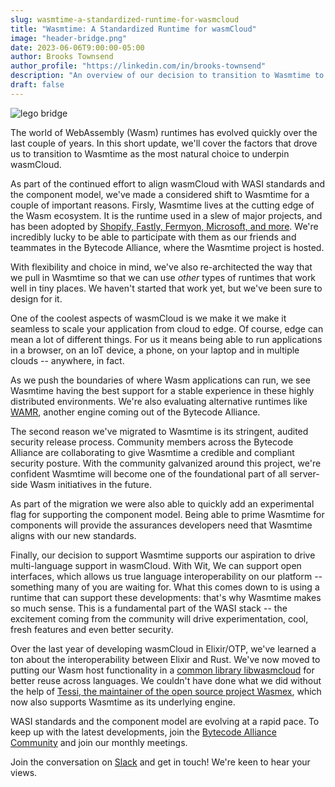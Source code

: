 ```yaml
---
slug: wasmtime-a-standardized-runtime-for-wasmcloud
title: "Wasmtime: A Standardized Runtime for wasmCloud"
image: "header-bridge.png"
date: 2023-06-06T9:00:00-05:00
author: Brooks Townsend
author_profile: "https://linkedin.com/in/brooks-townsend"
description: "An overview of our decision to transition to Wasmtime to underpin wasmCloud"
draft: false
---
```


![lego bridge](./header-bridge.png)

The world of WebAssembly (Wasm) runtimes has evolved quickly over the last couple of years. In this short update, we'll cover the factors that drove us to transition to Wasmtime as the most natural choice to underpin wasmCloud.

<!--truncate-->

As part of the continued effort to align wasmCloud with WASI standards and the component model, we've made a considered shift to Wasmtime for a couple of important reasons. Firsly, Wasmtime lives at the cutting edge of the Wasm ecosystem. It is the runtime used in a slew of major projects, and has been adopted by [Shopify, Fastly, Fermyon, Microsoft, and more](https://bytecodealliance.org/articles/wasmtime-1-0-fast-safe-and-production-ready). We're incredibly lucky to be able to participate with them as our friends and teammates in the Bytecode Alliance, where the Wasmtime project is hosted.

With flexibility and choice in mind, we've also re-architected the way that we pull in Wasmtime so that we can use _other_ types of runtimes that work well in tiny places. We haven't started that work yet, but we've been sure to design for it.

One of the coolest aspects of wasmCloud is we make it we make it seamless to scale your application from cloud to edge. Of course, edge can mean a lot of different things. For us it means being able to run applications in a browser, on an IoT device, a phone, on your laptop and in multiple clouds -- anywhere, in fact.

As we push the boundaries of where Wasm applications can run, we see Wasmtime having the best support for a stable experience in these highly distributed environments. We're also evaluating alternative runtimes like [WAMR](https://github.com/bytecodealliance/wasm-micro-runtime), another engine coming out of the Bytecode Alliance.

The second reason we've migrated to Wasmtime is its stringent, audited security release process. Community members across the Bytecode Alliance are collaborating to give Wasmtime a credible and compliant security posture. With the community galvanized around this project, we're confident Wasmtime will become one of the foundational part of all server-side Wasm initiatives in the future.

As part of the migration we were also able to quickly add an experimental flag for supporting the component model. Being able to prime Wasmtime for components will provide the assurances developers need that Wasmtime aligns with our new standards.

Finally, our decision to support Wasmtime supports our aspiration to drive multi-language support in wasmCloud. With Wit, We can support open interfaces, which allows us true language interoperability on our platform -- something many of you are waiting for. What this comes down to is using a runtime that can support these developments: that's why Wasmtime makes so much sense. This is a fundamental part of the WASI stack -- the excitement coming from the community will drive experimentation, cool, fresh features and even better security.

Over the last year of developing wasmCloud in Elixir/OTP, we've learned a ton about the interoperability between Elixir and Rust. We've now moved to putting our Wasm host functionality in a [common library libwasmcloud](https://github.com/wasmCloud/wasmcloud) for better reuse across languages. We couldn't have done what we did without the help of [Tessi, the maintainer of the open source project Wasmex](https://github.com/tessi/wasmex/), which now also supports Wasmtime as its underlying engine.

WASI standards and the component model are evolving at a rapid pace. To keep up with the latest developments, join the [Bytecode Alliance Community](https://bytecodealliance.org/) and join our monthly meetings.

Join the conversation on [Slack](https://wasmcloud.slack.com/) and get in touch! We're keen to hear your views.
